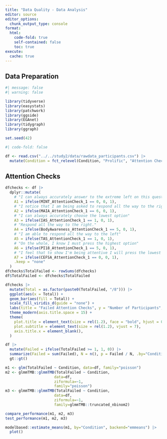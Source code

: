```yaml
---
title: "Data Quality - Data Analysis"
editor: source
editor_options: 
  chunk_output_type: console
format:
  html:
    code-fold: true
    self-contained: false
    toc: true
execute: 
  cache: true
---
```


## Data Preparation

```r
#| message: false
#| warning: false

library(tidyverse)
library(easystats)
library(patchwork)
library(ggside)
library(EGAnet)
library(tidygraph)
library(ggraph)

set.seed(42)
```

```r
#| code-fold: false

df <- read.csv("../../study2/data/rawdata_participants.csv") |> 
  mutate(Condition = fct_relevel(Condition, "Prolific", "Attention Checks", "Quiz", "Control"))
```


## Attention Checks

```r
dfchecks <- df |>
  dplyr::mutate(
    # "I can always accurately answer to the extreme left on this question to show that I am reading it"
    A1 = ifelse(MINT_AttentionCheck_1 == 0, 0, 1),
    # "I notice that I am being asked to respond all the way to the right"
    A2 = ifelse(MAIA_AttentionCheck_1 == 6, 0, 1),
    # "I can always accurately choose the lowest option"
    A3 = ifelse(IAS_AttentionCheck_1 == 1, 0, 1),
    # "Respond all the way to the right."
    A4 = ifelse(BodyAwareness_AttentionCheck_1 == 5, 0, 1),
    # "I am able to respond all the way to the left"
    A5 = ifelse(TAS_AttentionCheck_1 == 1, 0, 1),
    # "On the whole, I know I must press the highest option"
    A6 = ifelse(PI18_AttentionCheck_1 == 5, 0, 1),
    # "I feel that to show I'm being attentive I will press the lowest option"
    A7 = ifelse(CEFSA_AttentionCheck_1 == 0, 0, 1),
    .keep = "none"
  ) 
dfchecks$TotalFailed <- rowSums(dfchecks)
df$TotalFailed <- dfchecks$TotalFailed

dfchecks |>
  mutate(Total = as.factor(paste0(TotalFailed, "/8"))) |> 
  ggplot(aes(x = Total)) +
  geom_bar(aes(fill = Total)) +
  scale_fill_viridis_d(guide = "none") +
  labs(title = "Failed Attention Checks", y = "Number of Participants", subtitle = "Number of failed attention checks per participant") +
  theme_modern(axis.title.space = 15) +
  theme(
    plot.title = element_text(size = rel(1.2), face = "bold", hjust = 0),
    plot.subtitle = element_text(size = rel(1.2), vjust = 7),
    axis.title.x = element_blank(),
  )
```

```r
df |> 
  mutate(Failed = ifelse(TotalFailed >= 1, 1, 0)) |> 
  summarize(Failed = sum(Failed), N = n(), p = Failed / N, .by="Condition") |> 
  gt::gt()
```

```r
m1 <- glm(TotalFailed ~ Condition, data=df, family="poisson")
m2 <- glmmTMB::glmmTMB(TotalFailed ~ Condition,
                      data=df,
                      ziformula=~1,
                      family="poisson")
m3 <- glmmTMB::glmmTMB(TotalFailed ~ Condition,
                      data=df,
                      ziformula=~1,
                      family=glmmTMB::truncated_nbinom2)

compare_performance(m1, m2, m3)
test_performance(m1, m2, m3)

modelbased::estimate_means(m1, by="Condition", backend="emmeans") |> 
  plot()
```
